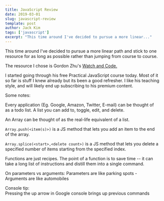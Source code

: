 ```yaml
---
title: JavaScript Review
date: 2019-03-01
slug: javascript-review
template: post
author: Jack Kim
tags: ['javascript']
excerpt: "This time around I've decided to pursue a more linear..."
---
```


<MDXWrapper>

This time around I've decided to pursue a more linear path and stick to one resource for as long as possible rather than jumping from course to course.

The resource I chose is Gordon Zhu's [Watch and Code.](https://watchandcode.com/)

I started going through his free Practical JavaScript course today. Most of it so far is stuff I knew already but its been a good refresher. I like his teaching style, and will likely end up subscribing to his premium content.

Some notes:

Every application (Eg. Google, Amazon, Twitter, E-mail) can be thought of as a todo list. A list you can add to, toggle, edit, and delete.

An Array can be thought of as the real-life equivalent of a list.

`Array.push(<item(s)>)` is a JS method that lets you add an item to the end of the array.

`Array.splice(<start>,<delete count>)` is a JS method that lets you delete a specified number of items starting from the specified index.

Functions are just recipes. The point of a function is to save time -- it can take a long list of instructions and distill them into a single command.

On parameters vs arguments: Parameters are like parking spots - Arguments are like automobiles

Console tip:  
Pressing the up arrow in Google console brings up previous commands

</MDXWrapper>
